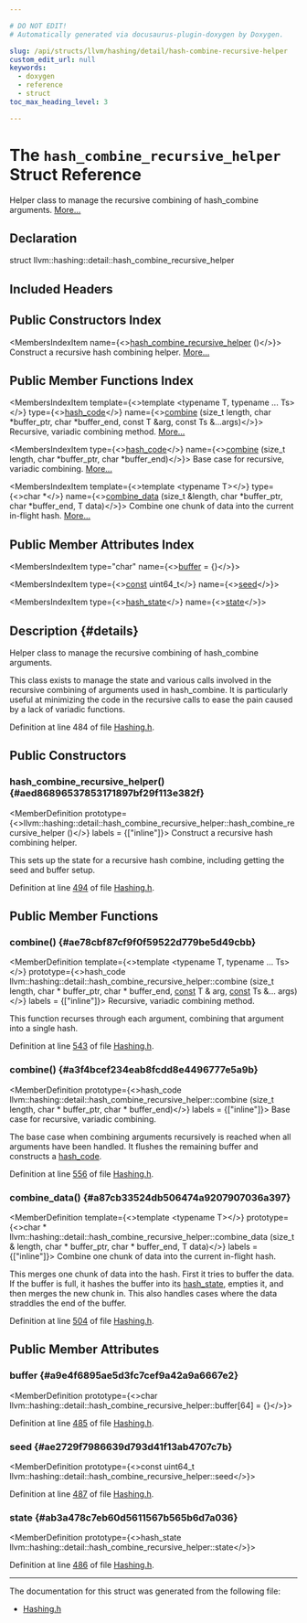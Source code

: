 ```yaml
---

# DO NOT EDIT!
# Automatically generated via docusaurus-plugin-doxygen by Doxygen.

slug: /api/structs/llvm/hashing/detail/hash-combine-recursive-helper
custom_edit_url: null
keywords:
  - doxygen
  - reference
  - struct
toc_max_heading_level: 3

---
```





# The `hash_combine_recursive_helper` Struct Reference

<DoxygenPage pluginConfig={pluginConfig}>

Helper class to manage the recursive combining of hash&#95;combine arguments. <a href="#details">More...</a>

## Declaration

<CodeBlock>struct llvm::hashing::detail::hash_combine_recursive_helper</CodeBlock>

## Included Headers

<IncludesList>
<IncludesListItem
  filePath="llvm/ADT/Hashing.h"
  permalink="/docs/api/files/include/include/llvm/include/llvm/adt/hashing-h"
  isLocal="true" />
</IncludesList>

## Public Constructors Index

<MembersIndex>

<MembersIndexItem
  name={<><a href="#aed86896537853171897bf29f113e382f">hash&#95;combine&#95;recursive&#95;helper</a> ()</>}>
Construct a recursive hash combining helper. <a href="#aed86896537853171897bf29f113e382f">More...</a>
</MembersIndexItem>

</MembersIndex>

## Public Member Functions Index

<MembersIndex>

<MembersIndexItem
  template={<>template &lt;typename T, typename ... Ts&gt;</>}
  type={<><a href="/docs/api/classes/llvm/hash-code">hash&#95;code</a></>}
  name={<><a href="#ae78cbf87cf9f0f59522d779be5d49cbb">combine</a> (size&#95;t length, char &#42;buffer&#95;ptr, char &#42;buffer&#95;end, const T &amp;arg, const Ts &amp;...args)</>}>
Recursive, variadic combining method. <a href="#ae78cbf87cf9f0f59522d779be5d49cbb">More...</a>
</MembersIndexItem>

<MembersIndexItem
  type={<><a href="/docs/api/classes/llvm/hash-code">hash&#95;code</a></>}
  name={<><a href="#a3f4bcef234eab8fcdd8e4496777e5a9b">combine</a> (size&#95;t length, char &#42;buffer&#95;ptr, char &#42;buffer&#95;end)</>}>
Base case for recursive, variadic combining. <a href="#a3f4bcef234eab8fcdd8e4496777e5a9b">More...</a>
</MembersIndexItem>

<MembersIndexItem
  template={<>template &lt;typename T&gt;</>}
  type={<>char &#42;</>}
  name={<><a href="#a87cb33524db506474a9207907036a397">combine&#95;data</a> (size&#95;t &amp;length, char &#42;buffer&#95;ptr, char &#42;buffer&#95;end, T data)</>}>
Combine one chunk of data into the current in-flight hash. <a href="#a87cb33524db506474a9207907036a397">More...</a>
</MembersIndexItem>

</MembersIndex>

## Public Member Attributes Index

<MembersIndex>

<MembersIndexItem
  type="char"
  name={<><a href="#a9e4f6895ae5d3fc7cef9a42a9a6667e2">buffer</a> = &#123;&#125;</>}>
</MembersIndexItem>

<MembersIndexItem
  type={<><a href="/docs/api/files/lib/lib/target/lib/target/aarch64/aarch64promoteconstant-cpp/#a90f8350fecae261c25be85d38b451bff">const</a> uint64&#95;t</>}
  name={<><a href="#ae2729f7986639d793d41f13ab4707c7b">seed</a></>}>
</MembersIndexItem>

<MembersIndexItem
  type={<><a href="/docs/api/structs/llvm/hashing/detail/hash-state">hash&#95;state</a></>}
  name={<><a href="#ab3a478c7eb60d5611567b565b6d7a036">state</a></>}>
</MembersIndexItem>

</MembersIndex>

## Description {#details}

Helper class to manage the recursive combining of hash&#95;combine arguments.

This class exists to manage the state and various calls involved in the recursive combining of arguments used in hash&#95;combine. It is particularly useful at minimizing the code in the recursive calls to ease the pain caused by a lack of variadic functions.

Definition at line 484 of file <a href="/docs/api/files/include/include/llvm/include/llvm/adt/hashing-h">Hashing.h</a>.

<SectionDefinition>

## Public Constructors

### hash&#95;combine&#95;recursive&#95;helper() {#aed86896537853171897bf29f113e382f}

<MemberDefinition
  prototype={<>llvm::hashing::detail::hash&#95;combine&#95;recursive&#95;helper::hash&#95;combine&#95;recursive&#95;helper ()</>}
  labels = {["inline"]}>
Construct a recursive hash combining helper.

This sets up the state for a recursive hash combine, including getting the seed and buffer setup.

Definition at line <a href="/docs/api/files/include/include/llvm/include/llvm/adt/hashing-h/#l00494">494</a> of file <a href="/docs/api/files/include/include/llvm/include/llvm/adt/hashing-h">Hashing.h</a>.
</MemberDefinition>

</SectionDefinition>

<SectionDefinition>

## Public Member Functions

### combine() {#ae78cbf87cf9f0f59522d779be5d49cbb}

<MemberDefinition
  template={<>template &lt;typename T, typename ... Ts&gt;</>}
  prototype={<>hash&#95;code llvm::hashing::detail::hash&#95;combine&#95;recursive&#95;helper::combine (size&#95;t length, char &#42; buffer_ptr, char &#42; buffer_end, <a href="/docs/api/files/lib/lib/target/lib/target/aarch64/aarch64promoteconstant-cpp/#a90f8350fecae261c25be85d38b451bff">const</a> T &amp; arg, <a href="/docs/api/files/lib/lib/target/lib/target/aarch64/aarch64promoteconstant-cpp/#a90f8350fecae261c25be85d38b451bff">const</a> Ts &amp;... args)</>}
  labels = {["inline"]}>
Recursive, variadic combining method.

This function recurses through each argument, combining that argument into a single hash.

Definition at line <a href="/docs/api/files/include/include/llvm/include/llvm/adt/hashing-h/#l00543">543</a> of file <a href="/docs/api/files/include/include/llvm/include/llvm/adt/hashing-h">Hashing.h</a>.
</MemberDefinition>

### combine() {#a3f4bcef234eab8fcdd8e4496777e5a9b}

<MemberDefinition
  prototype={<>hash&#95;code llvm::hashing::detail::hash&#95;combine&#95;recursive&#95;helper::combine (size&#95;t length, char &#42; buffer_ptr, char &#42; buffer_end)</>}
  labels = {["inline"]}>
Base case for recursive, variadic combining.

The base case when combining arguments recursively is reached when all arguments have been handled. It flushes the remaining buffer and constructs a <a href="/docs/api/classes/llvm/hash-code">hash&#95;code</a>.

Definition at line <a href="/docs/api/files/include/include/llvm/include/llvm/adt/hashing-h/#l00556">556</a> of file <a href="/docs/api/files/include/include/llvm/include/llvm/adt/hashing-h">Hashing.h</a>.
</MemberDefinition>

### combine&#95;data() {#a87cb33524db506474a9207907036a397}

<MemberDefinition
  template={<>template &lt;typename T&gt;</>}
  prototype={<>char &#42; llvm::hashing::detail::hash&#95;combine&#95;recursive&#95;helper::combine&#95;data (size&#95;t &amp; length, char &#42; buffer_ptr, char &#42; buffer_end, T data)</>}
  labels = {["inline"]}>
Combine one chunk of data into the current in-flight hash.

This merges one chunk of data into the hash. First it tries to buffer the data. If the buffer is full, it hashes the buffer into its <a href="/docs/api/structs/llvm/hashing/detail/hash-state">hash&#95;state</a>, empties it, and then merges the new chunk in. This also handles cases where the data straddles the end of the buffer.

Definition at line <a href="/docs/api/files/include/include/llvm/include/llvm/adt/hashing-h/#l00504">504</a> of file <a href="/docs/api/files/include/include/llvm/include/llvm/adt/hashing-h">Hashing.h</a>.
</MemberDefinition>

</SectionDefinition>

<SectionDefinition>

## Public Member Attributes

### buffer {#a9e4f6895ae5d3fc7cef9a42a9a6667e2}

<MemberDefinition
  prototype={<>char llvm::hashing::detail::hash&#95;combine&#95;recursive&#95;helper::buffer&#91;64&#93; = &#123;&#125;</>}>

Definition at line <a href="/docs/api/files/include/include/llvm/include/llvm/adt/hashing-h/#l00485">485</a> of file <a href="/docs/api/files/include/include/llvm/include/llvm/adt/hashing-h">Hashing.h</a>.
</MemberDefinition>

### seed {#ae2729f7986639d793d41f13ab4707c7b}

<MemberDefinition
  prototype={<>const uint64&#95;t llvm::hashing::detail::hash&#95;combine&#95;recursive&#95;helper::seed</>}>

Definition at line <a href="/docs/api/files/include/include/llvm/include/llvm/adt/hashing-h/#l00487">487</a> of file <a href="/docs/api/files/include/include/llvm/include/llvm/adt/hashing-h">Hashing.h</a>.
</MemberDefinition>

### state {#ab3a478c7eb60d5611567b565b6d7a036}

<MemberDefinition
  prototype={<>hash&#95;state llvm::hashing::detail::hash&#95;combine&#95;recursive&#95;helper::state</>}>

Definition at line <a href="/docs/api/files/include/include/llvm/include/llvm/adt/hashing-h/#l00486">486</a> of file <a href="/docs/api/files/include/include/llvm/include/llvm/adt/hashing-h">Hashing.h</a>.
</MemberDefinition>

</SectionDefinition>

<hr/>

The documentation for this struct was generated from the following file:

<ul>
<li><a href="/docs/api/files/include/include/llvm/include/llvm/adt/hashing-h">Hashing.h</a></li>
</ul>

</DoxygenPage>
